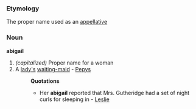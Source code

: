 ===Etymology===
The proper name used as an [[appellative]]
===Noun===
'''abigail'''

# ''(capitalized)'' Proper name for a woman
#A [[lady's]] [[waiting-maid]] - [[Pepys]]
#:'''Quotations'''
#:*Her '''abigail''' reported that Mrs. Gutheridge had a set of night curls for sleeping in - [[Leslie]]